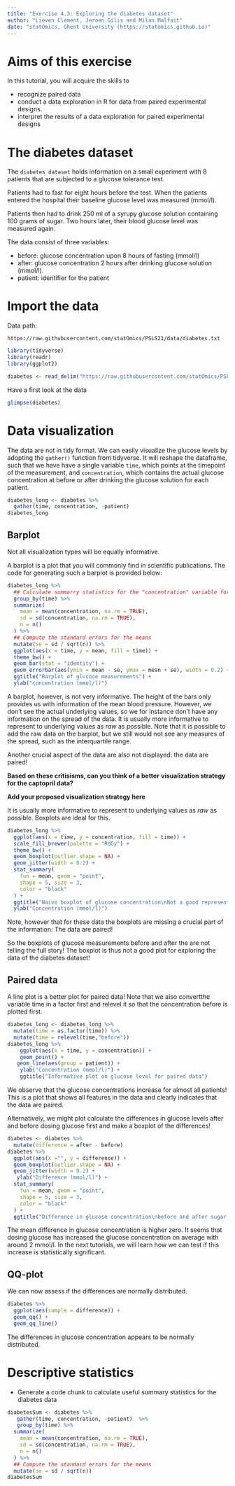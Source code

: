 ```yaml
---
title: "Exercise 4.3: Exploring the diabetes dataset"
author: "Lieven Clement, Jeroen Gilis and Milan Malfait"
date: "statOmics, Ghent University (https://statomics.github.io)"
---
```


# Aims of this exercise

In this tutorial, you will acquire the skills to 

- recognize paired data
- conduct a data exploration in R for data from
paired experimental designs.
- interpret the results of a data exploration for paired experimental designs

# The diabetes dataset

The `diabetes dataset` holds information on a small experiment with
8 patients that are subjected to  a glucose tolerance test.


Patients had to fast for eight hours before the test. 
When the patients entered the hospital their baseline glucose level was measured (mmol/l). 

Patients then  had to drink 250 ml of a syrupy glucose solution containing 100 grams of sugar. 
Two hours later, their blood glucose level was measured again. 

The data consist of three variables:

- before: glucose concentration upon 8 hours of fasting (mmol/l)
- after: glucose concentration 2 hours after drinking glucose solution (mmol/l).
- patient: identifier for the patient

# Import the data

Data path:

  `https://raw.githubusercontent.com/statOmics/PSLS21/data/diabetes.txt`

```r
library(tidyverse)
library(readr)
library(ggplot2)
```

```r
diabetes <- read_delim("https://raw.githubusercontent.com/statOmics/PSLS21/data/diabetes.txt", delim =" ")
```

Have a first look at the data

```r
glimpse(diabetes)
```

# Data visualization

The data are not in tidy format. 
We can easily visualize the glucose levels by adopting the `gather()`
function from tidyverse. 
It will reshape the dataframe,
such that we have have a single variable `time`, which
points at the timepoint of the measurement, and `concentration`,
which contains the actual glucose concentration at before or after drinking the glucose solution
for each patient.

```r
diabetes_long <- diabetes %>%
  gather(time, concentration, -patient)
diabetes_long
```

## Barplot

Not all visualization types will be equally informative.

A barplot is a plot that you will
commonly find in scientific publications. 
The code for generating such a barplot
is provided below:

```r
diabetes_long %>%
  ## Calculate summarry statistics for the "concentration" variable for each "time"
  group_by(time) %>%
  summarize(
    mean = mean(concentration, na.rm = TRUE),
    sd = sd(concentration, na.rm = TRUE),
    n = n()
  ) %>%
  ## Compute the standard errors for the means
  mutate(se = sd / sqrt(n)) %>%
  ggplot(aes(x = time, y = mean, fill = time)) +
  theme_bw() +
  geom_bar(stat = "identity") +
  geom_errorbar(aes(ymin = mean - se, ymax = mean + se), width = 0.2) +
  ggtitle("Barplot of glucose measurements") +
  ylab("concentration (mmol/l)")
```


A barplot, however, is not very informative. 
The height of the
bars only provides us with information of the mean blood pressure.
However, we don't see the actual underlying values, so we for
instance don't have any information on the spread of the data.
It is usually more informative to represent to underlying
values as _raw_ as possible. 
Note that it is possible to add the
raw data on the barplot, but we still would not see any measures
of the spread, such as the interquartile range.

Another crucial aspect of the data are also not displayed: 
the data are paired!

**Based on these critisisms, can you think of a better**
**visualization strategy for the captopril data?**

**Add your proposed visualization strategy here**

It is usually more informative to represent to underlying
values as _raw_ as possible. Boxplots are ideal for this.

```r
diabetes_long %>%
  ggplot(aes(x = time, y = concentration, fill = time)) +
  scale_fill_brewer(palette = "RdGy") +
  theme_bw() +
  geom_boxplot(outlier.shape = NA) +
  geom_jitter(width = 0.2) +
  stat_summary(
    fun = mean, geom = "point",
    shape = 5, size = 3,
    color = "black"
  ) +
  ggtitle("Naive boxplot of glucose concentration\nNot a good representation for paired data!") +
  ylab("Concentration (mmol/l)")
```

Note, however that for these data the boxplots are missing a crucial part of the information: The data are paired!

So the boxplots of glucose measurements before and after the  are not telling the full story! The boxplot is thus not a good plot for exploring the data of the diabetes dataset! 

## Paired data 

A line plot is a better plot for paired data! 
Note that we also convertthe variable time in a factor first and relevel it so that the concentration before is plotted first. 

```r
diabetes_long <- diabetes_long %>%
  mutate(time = as.factor(time)) %>% 
  mutate(time = relevel(time,"before")) 
diabetes_long %>%
    ggplot(aes(x = time, y = concentration)) +
    geom_point() +
   geom_line(aes(group = patient)) +
    ylab("Concentration (mmol/l)") +
    ggtitle("Informative plot on glucose level for paired data")
```

We observe that the glucose concentrations increase for almost all patients! 
This is a plot that shows all features in the data and clearly indicates that the data are paired. 

Alternatively, we might plot calculate the differences in glucose levels after and before dosing glucose first and make a boxplot of the differences! 

```r
diabetes <- diabetes %>% 
  mutate(difference = after - before)
diabetes %>% 
  ggplot(aes(x ="", y = difference)) +
  geom_boxplot(outlier.shape = NA) +
  geom_jitter(width = 0.2) +
   ylab("Difference (mmol/l)") +
  stat_summary(
    fun = mean, geom = "point",
    shape = 5, size = 3,
    color = "black"
  ) +
  ggtitle("Difference in glucose concentration\nbefore and after sugar intake")
```

The mean difference in glucose concentration is higher zero. It seems that dosing glucose has increased the glucose concentration on average with around 2 mmol/l. 
In the next tutorials, we will
learn how we can test if this increase is statistically significant.

## QQ-plot

We can now assess if the differences are normally distributed. 

```r
diabetes %>% 
  ggplot(aes(sample = difference)) +
  geom_qq() +
  geom_qq_line() 
```

The differences in glucose concentration appears to be normally distributed.

# Descriptive statistics

- Generate a code chunk to calculate useful summary statistics for
the diabetes data

```r
diabetesSum <- diabetes %>% 
   gather(time, concentration, -patient)  %>%
   group_by(time) %>%
  summarize(
    mean = mean(concentration, na.rm = TRUE),
    sd = sd(concentration, na.rm = TRUE),
    n = n()
  ) %>%
  ## Compute the standard errors for the means
  mutate(se = sd / sqrt(n)) 
diabetesSum
```
